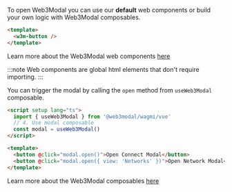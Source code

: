 
To open Web3Modal you can use our **default** web components or build your own logic with Web3Modal composables.

<Tabs>
<TabItem value="components" label="Components">

```html
<template>
  <w3m-button />
</template>
```

Learn more about the Web3Modal web components [here](../../components.mdx)

:::note
Web components are global html elements that don't require importing.
:::

</TabItem>
<TabItem value="composables" label="Composables">

You can trigger the modal by calling the `open` method from `useWeb3Modal` composable.

```html
<script setup lang="ts">
  import { useWeb3Modal } from '@web3modal/wagmi/vue'
  // 4. Use modal composable
  const modal = useWeb3Modal()
</script>

<template>
  <button @click="modal.open()">Open Connect Modal</button>
  <button @click="modal.open({ view: 'Networks' })">Open Network Modal</button>
</template>
```

Learn more about the Web3Modal composables [here](../composables.mdx)

</TabItem>
</Tabs>
